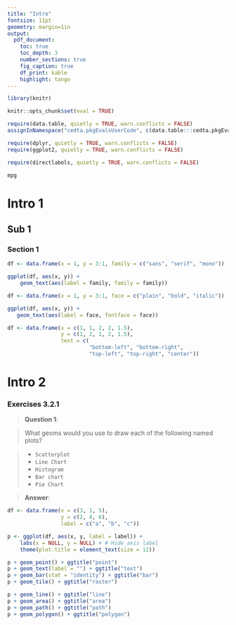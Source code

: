 ```yaml
---
title: "Intro"
fontsize: 11pt
geometry: margin=1in
output:
  pdf_document:
    toc: true
    toc_depth: 3
    number_sections: true
    fig_caption: true
    df_print: kable
    highlight: tango
---
```


```r

library(knitr)

knitr::opts_chunk$set(eval = TRUE)

```

```r

require(data.table, quietly = TRUE, warn.conflicts = FALSE)
assignInNamespace("cedta.pkgEvalsUserCode", c(data.table:::cedta.pkgEvalsUserCode, "rtvs"), "data.table")

require(dplyr, quietly = TRUE, warn.conflicts = FALSE)
require(ggplot2, quietly = TRUE, warn.conflicts = FALSE)

require(directlabels, quietly = TRUE, warn.conflicts = FALSE)

mpg

```

# Intro 1

>

## Sub 1

### Section 1

```r

df <- data.frame(x = 1, y = 3:1, family = c("sans", "serif", "mono"))

ggplot(df, aes(x, y)) +
    geom_text(aes(label = family, family = family))

df <- data.frame(x = 1, y = 3:1, face = c("plain", "bold", "italic"))

ggplot(df, aes(x, y)) +
   geom_text(aes(label = face, fontface = face))

df <- data.frame(x = c(1, 1, 2, 2, 1.5),
                 y = c(1, 2, 1, 2, 1.5),
                 text = c(
                          "bottom-left", "bottom-right",
                          "top-left", "top-right", "center"))
```

# Intro 2

### Exercises 3.2.1

> __Question 1__: 

> What geoms would you use to draw each of the following named plots?

> + `Scatterplot`
> + `Line Chart`
> + `Histogram`
> + `Bar chart`
> + `Pie Chart`

> __Answer__:

```r

df <- data.frame(x = c(3, 1, 5),
                 y = c(2, 4, 6),
                 label = c("a", "b", "c"))

p <- ggplot(df, aes(x, y, label = label)) +
    labs(x = NULL, y = NULL) + # Hide axis label
    theme(plot.title = element_text(size = 12))

p + geom_point() + ggtitle("point")
p + geom_text(label = "") + ggtitle("text")
p + geom_bar(stat = "identity") + ggtitle("bar")
p + geom_tile() + ggtitle("raster")

p + geom_line() + ggtitle("line")
p + geom_area() + ggtitle("area")
p + geom_path() + ggtitle("path")
p + geom_polygon() + ggtitle("polygon")

```